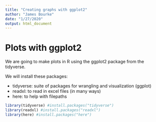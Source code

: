 ```yaml
---
title: "Creating graphs with ggplot2"
author: "James Bourke"
date: "1/27/2020"
output: html_document
---
```


# Plots with ggplot2

We are going to make plots in R using the ggplot2 package from the tidyverse.

We will install these packages:

- tidyverse: suite of packages for wrangling and visualization (ggplot)
- readxl: to read in excel files (in many ways)
- here: to help with filepaths

```r
library(tidyverse) #install.packages("tidyverse")
library(readxl) #install.packages("readxl")
library(here) #install.packages("here")
```


